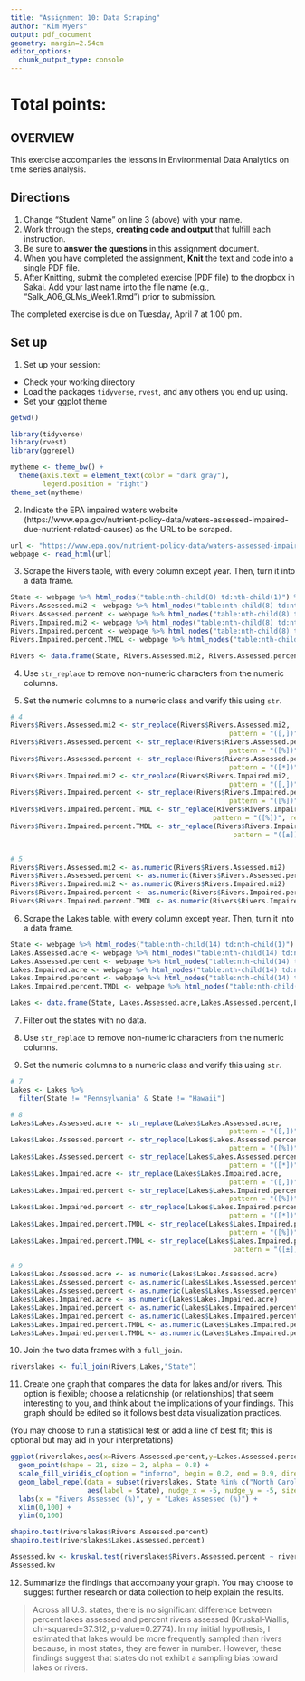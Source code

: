 ```yaml
---
title: "Assignment 10: Data Scraping"
author: "Kim Myers"
output: pdf_document
geometry: margin=2.54cm
editor_options: 
  chunk_output_type: console
---
```


# Total points:

## OVERVIEW

This exercise accompanies the lessons in Environmental Data Analytics on time series analysis. 

## Directions
1. Change "Student Name" on line 3 (above) with your name.
3. Work through the steps, **creating code and output** that fulfill each instruction.
4. Be sure to **answer the questions** in this assignment document.
6. When you have completed the assignment, **Knit** the text and code into a single PDF file.
8. After Knitting, submit the completed exercise (PDF file) to the dropbox in Sakai. Add your last name into the file name (e.g., "Salk_A06_GLMs_Week1.Rmd") prior to submission.

The completed exercise is due on Tuesday, April 7 at 1:00 pm.

## Set up 
1. Set up your session:

* Check your working directory
* Load the packages `tidyverse`, `rvest`, and any others you end up using.
* Set your ggplot theme

```r
getwd()

library(tidyverse)
library(rvest)
library(ggrepel)

mytheme <- theme_bw() +
  theme(axis.text = element_text(color = "dark gray"), 
        legend.position = "right")
theme_set(mytheme)
```

2. Indicate the EPA impaired waters website (https://www.epa.gov/nutrient-policy-data/waters-assessed-impaired-due-nutrient-related-causes) as the URL to be scraped. 

```r
url <- "https://www.epa.gov/nutrient-policy-data/waters-assessed-impaired-due-nutrient-related-causes"
webpage <- read_html(url)
```

3. Scrape the Rivers table, with every column except year. Then, turn it into a data frame.

```r

State <- webpage %>% html_nodes("table:nth-child(8) td:nth-child(1)") %>% html_text()
Rivers.Assessed.mi2 <- webpage %>% html_nodes("table:nth-child(8) td:nth-child(2)") %>% html_text()
Rivers.Assessed.percent <- webpage %>% html_nodes("table:nth-child(8) td:nth-child(3)") %>% html_text()
Rivers.Impaired.mi2 <- webpage %>% html_nodes("table:nth-child(8) td:nth-child(4)") %>% html_text()
Rivers.Impaired.percent <- webpage %>% html_nodes("table:nth-child(8) td:nth-child(5)") %>% html_text()
Rivers.Impaired.percent.TMDL <- webpage %>% html_nodes("table:nth-child(8) td:nth-child(6)") %>% html_text()

Rivers <- data.frame(State, Rivers.Assessed.mi2, Rivers.Assessed.percent, Rivers.Impaired.mi2, Rivers.Impaired.percent, Rivers.Impaired.percent.TMDL)
```

4. Use `str_replace` to remove non-numeric characters from the numeric columns. 

5. Set the numeric columns to a numeric class and verify this using `str`.

```r
# 4
Rivers$Rivers.Assessed.mi2 <- str_replace(Rivers$Rivers.Assessed.mi2,
                                                      pattern = "([,])", replacement = "")  
Rivers$Rivers.Assessed.percent <- str_replace(Rivers$Rivers.Assessed.percent,
                                                      pattern = "([%])", replacement = "")
Rivers$Rivers.Assessed.percent <- str_replace(Rivers$Rivers.Assessed.percent,
                                                      pattern = "([*])", replacement = "")
Rivers$Rivers.Impaired.mi2 <- str_replace(Rivers$Rivers.Impaired.mi2,
                                                      pattern = "([,])", replacement = "")
Rivers$Rivers.Impaired.percent <- str_replace(Rivers$Rivers.Impaired.percent,
                                                      pattern = "([%])", replacement = "")  
Rivers$Rivers.Impaired.percent.TMDL <- str_replace(Rivers$Rivers.Impaired.percent.TMDL, 
                                                  pattern = "([%])", replacement = "")
Rivers$Rivers.Impaired.percent.TMDL <- str_replace(Rivers$Rivers.Impaired.percent.TMDL, 
                                                       pattern = "([±])", replacement = "")


# 5
Rivers$Rivers.Assessed.mi2 <- as.numeric(Rivers$Rivers.Assessed.mi2) 
Rivers$Rivers.Assessed.percent <- as.numeric(Rivers$Rivers.Assessed.percent)
Rivers$Rivers.Impaired.mi2 <- as.numeric(Rivers$Rivers.Impaired.mi2)
Rivers$Rivers.Impaired.percent <- as.numeric(Rivers$Rivers.Impaired.percent)  
Rivers$Rivers.Impaired.percent.TMDL <- as.numeric(Rivers$Rivers.Impaired.percent.TMDL)


```

6. Scrape the Lakes table, with every column except year. Then, turn it into a data frame.

```r
State <- webpage %>% html_nodes("table:nth-child(14) td:nth-child(1)") %>% html_text()
Lakes.Assessed.acre <- webpage %>% html_nodes("table:nth-child(14) td:nth-child(2)") %>% html_text()
Lakes.Assessed.percent <- webpage %>% html_nodes("table:nth-child(14) td:nth-child(3)") %>% html_text()
Lakes.Impaired.acre <- webpage %>% html_nodes("table:nth-child(14) td:nth-child(4)") %>% html_text()
Lakes.Impaired.percent <- webpage %>% html_nodes("table:nth-child(14) td:nth-child(5)") %>% html_text()
Lakes.Impaired.percent.TMDL <- webpage %>% html_nodes("table:nth-child(14) td:nth-child(6)") %>% html_text()

Lakes <- data.frame(State, Lakes.Assessed.acre,Lakes.Assessed.percent,Lakes.Impaired.acre,Lakes.Impaired.percent,Lakes.Impaired.percent.TMDL)
```

7. Filter out the states with no data. 

8. Use `str_replace` to remove non-numeric characters from the numeric columns. 

9. Set the numeric columns to a numeric class and verify this using `str`.
```r
# 7
Lakes <- Lakes %>%
  filter(State != "Pennsylvania" & State != "Hawaii")

# 8
Lakes$Lakes.Assessed.acre <- str_replace(Lakes$Lakes.Assessed.acre,
                                                      pattern = "([,])", replacement = "")  
Lakes$Lakes.Assessed.percent <- str_replace(Lakes$Lakes.Assessed.percent,
                                                      pattern = "([%])", replacement = "")
Lakes$Lakes.Assessed.percent <- str_replace(Lakes$Lakes.Assessed.percent,
                                                      pattern = "([*])", replacement = "")
Lakes$Lakes.Impaired.acre <- str_replace(Lakes$Lakes.Impaired.acre,
                                                      pattern = "([,])", replacement = "")
Lakes$Lakes.Impaired.percent <- str_replace(Lakes$Lakes.Impaired.percent,
                                                      pattern = "([%])", replacement = "")
Lakes$Lakes.Impaired.percent <- str_replace(Lakes$Lakes.Impaired.percent,
                                                      pattern = "([*])", replacement = "")
Lakes$Lakes.Impaired.percent.TMDL <- str_replace(Lakes$Lakes.Impaired.percent.TMDL,
                                                      pattern = "([%])", replacement = "")  
Lakes$Lakes.Impaired.percent.TMDL <- str_replace(Lakes$Lakes.Impaired.percent.TMDL, 
                                                       pattern = "([±])", replacement = "")

# 9
Lakes$Lakes.Assessed.acre <- as.numeric(Lakes$Lakes.Assessed.acre)  
Lakes$Lakes.Assessed.percent <- as.numeric(Lakes$Lakes.Assessed.percent)
Lakes$Lakes.Assessed.percent <- as.numeric(Lakes$Lakes.Assessed.percent)
Lakes$Lakes.Impaired.acre <- as.numeric(Lakes$Lakes.Impaired.acre)
Lakes$Lakes.Impaired.percent <- as.numeric(Lakes$Lakes.Impaired.percent)
Lakes$Lakes.Impaired.percent <- as.numeric(Lakes$Lakes.Impaired.percent)
Lakes$Lakes.Impaired.percent.TMDL <- as.numeric(Lakes$Lakes.Impaired.percent.TMDL)  
Lakes$Lakes.Impaired.percent.TMDL <- as.numeric(Lakes$Lakes.Impaired.percent.TMDL)

```

10. Join the two data frames with a `full_join`.

```r
riverslakes <- full_join(Rivers,Lakes,"State")
```

11. Create one graph that compares the data for lakes and/or rivers. This option is flexible; choose a relationship (or relationships) that seem interesting to you, and think about the implications of your findings. This graph should be edited so it follows best data visualization practices. 

(You may choose to run a statistical test or add a line of best fit; this is optional but may aid in your interpretations)
```r
ggplot(riverslakes,aes(x=Rivers.Assessed.percent,y=Lakes.Assessed.percent)) +
  geom_point(shape = 21, size = 2, alpha = 0.8) +
  scale_fill_viridis_c(option = "inferno", begin = 0.2, end = 0.9, direction = -1) +
  geom_label_repel(data = subset(riverslakes, State %in% c("North Carolina", "Ohio", "Alaska", "Texas","Maine","Delaware", "Massachusetts")),
                   aes(label = State), nudge_x = -5, nudge_y = -5, size = 3, alpha = 0.8) +  
  labs(x = "Rivers Assessed (%)", y = "Lakes Assessed (%)") +
  xlim(0,100) +
  ylim(0,100) 

shapiro.test(riverslakes$Rivers.Assessed.percent)
shapiro.test(riverslakes$Lakes.Assessed.percent)

Assessed.kw <- kruskal.test(riverslakes$Rivers.Assessed.percent ~ riverslakes$Lakes.Assessed.percent)
Assessed.kw  
```

12. Summarize the findings that accompany your graph. You may choose to suggest further research or data collection to help explain the results.

> Across all U.S. states, there is no significant difference between percent lakes assessed and percent rivers assessed (Kruskal-Wallis, chi-squared=37.312, p-value=0.2774).  In my initial hypothesis, I estimated that lakes would be more frequently sampled than rivers because, in most states, they are fewer in number.  However, these findings suggest that states do not exhibit a sampling bias toward lakes or rivers.  

